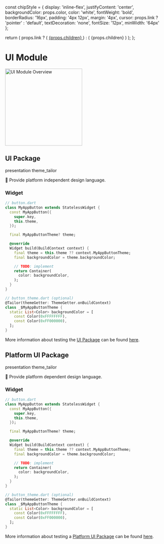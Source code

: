   const chipStyle = {
    display: 'inline-flex', 
    justifyContent: 'center',
    backgroundColor: props.color,
    color: 'white',
    fontWeight: 'bold',
    borderRadius: '16px',
    padding: '4px 12px',
    margin: '4px',
    cursor: props.link ? 'pointer' : 'default',
    textDecoration: 'none',
    fontSize: '12px',
    minWidth: '64px'
  };

  return (
    props.link ? (
      <a href={props.link} style={chipStyle} target="_blank" rel="noopener noreferrer">
        {props.children}
      </a>
    ) : (
      <span style={chipStyle}>
        {props.children}
      </span>
    )
  );
};

# UI Module

<Image
  src="assets/ui_module_overview.svg"
  alt="UI Module Overview"
  zoom={false}
  height="250"
/>

## UI Package

<div>
  <Chip color="#F9C809">presentation</Chip>
  <Chip color="#A52A2A">theme_tailor</Chip>
</div>

🎯 Provide platform independent design language.

### Widget

```dart
// button.dart
class MyAppButton extends StatelessWidget {
  const MyAppButton({
    super.key,
    this.theme,
  });

  final MyAppButtonTheme? theme;

  @override
  Widget build(BuildContext context) {
    final theme = this.theme ?? context.MyAppButtonTheme;
    final backgroundColor = theme.backgroundColor;

    // TODO: implement
    return Container(
      color: backgroundColor,
    );
  }
}

// button_theme.dart (optional)
@Tailor(themeGetter: ThemeGetter.onBuildContext)
class _$MyAppButtonTheme {
  static List<Color> backgroundColor = [
    const Color(0xFFFFFFFF),
    const Color(0xFF000000),
  ];
}
```

More information about testing the [UI Package](/architecture/ui-module#ui-package) can be found [here](/architecture/testing#testing-ui-package).

## Platform UI Package

<div>
  <Chip color="#F9C809">presentation</Chip>
  <Chip color="#A52A2A">theme_tailor</Chip>
</div>

🎯 Provide platform dependent design language.

### Widget

```dart
// button.dart
class MyAppButton extends StatelessWidget {
  const MyAppButton({
    super.key,
    this.theme,
  });

  final MyAppButtonTheme? theme;

  @override
  Widget build(BuildContext context) {
    final theme = this.theme ?? context.MyAppButtonTheme;
    final backgroundColor = theme.backgroundColor;

    // TODO: implement
    return Container(
      color: backgroundColor,
    );
  }
}

// button_theme.dart (optional)
@Tailor(themeGetter: ThemeGetter.onBuildContext)
class _$MyAppButtonTheme {
  static List<Color> backgroundColor = [
    const Color(0xFFFFFFFF),
    const Color(0xFF000000),
  ];
}
```

More information about testing a [Platform UI Package](/architecture/ui-module#platform-ui-package) can be found [here](/architecture/testing#testing-ui-package).
